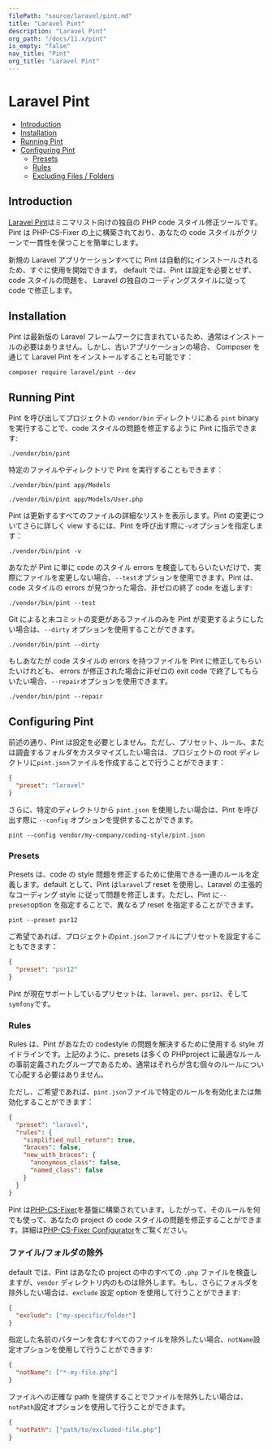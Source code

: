 ```yaml
---
filePath: "source/laravel/pint.md"
title: "Laravel Pint"
description: "Laravel Pint"
org_path: "/docs/11.x/pint"
is_empty: "false"
nav_title: "Pint"
org_title: "Laravel Pint"
---
```


# Laravel Pint

- [Introduction](#introduction)
- [Installation](#installation)
- [Running Pint](#running-pint)
- [Configuring Pint](#configuring-pint)
  - [Presets](#presets)
  - [Rules](#rules)
  - [Excluding Files / Folders](#excluding-files-or-folders)

<a name="introduction"></a>

## Introduction

[Laravel Pint](https://github.com/laravel/pint)はミニマリスト向けの独自の PHP code スタイル修正ツールです。Pint は PHP-CS-Fixer の上に構築されており、あなたの code スタイルがクリーンで一貫性を保つことを簡単にします。

新規の Laravel アプリケーションすべてに Pint は自動的にインストールされるため、すぐに使用を開始できます。 default では、Pint は設定を必要とせず、 code スタイルの問題を、 Laravel の独自のコーディングスタイルに従って code で修正します。

<a name="installation"></a>

## Installation

Pint は最新版の Laravel フレームワークに含まれているため、通常はインストールの必要はありません。しかし、古いアプリケーションの場合、 Composer を通じて Laravel Pint をインストールすることも可能です：

```shell
composer require laravel/pint --dev
```

<a name="running-pint"></a>

## Running Pint

Pint を呼び出してプロジェクトの `vendor/bin` ディレクトリにある `pint` binary を実行することで、code スタイルの問題を修正するように Pint に指示できます:

```shell
./vendor/bin/pint
```

特定のファイルやディレクトリで Pint を実行することもできます：

```shell
./vendor/bin/pint app/Models

./vendor/bin/pint app/Models/User.php
```

Pint は更新するすべてのファイルの詳細なリストを表示します。Pint の変更についてさらに詳しく view するには、Pint を呼び出す際に`-v`オプションを指定します：

```shell
./vendor/bin/pint -v
```

あなたが Pint に単に code のスタイル errors を検査してもらいたいだけで、実際にファイルを変更しない場合、`--test`オプションを使用できます。Pint は、 code スタイルの errors が見つかった場合、非ゼロの終了 code を返します:

```shell
./vendor/bin/pint --test
```

Git によると未コミットの変更があるファイルのみを Pint が変更するようにしたい場合は、`--dirty` オプションを使用することができます。

```shell
./vendor/bin/pint --dirty
```

もしあなたが code スタイルの errors を持つファイルを Pint に修正してもらいたいけれども、 errors が修正された場合に非ゼロの exit code で終了してもらいたい場合、`--repair`オプションを使用できます。

```shell
./vendor/bin/pint --repair
```

<a name="configuring-pint"></a>

## Configuring Pint

前述の通り、Pint は設定を必要としません。ただし、プリセット、ルール、または調査するフォルダをカスタマイズしたい場合は、プロジェクトの root ディレクトリに`pint.json`ファイルを作成することで行うことができます：

```json
{
  "preset": "laravel"
}
```

さらに、特定のディレクトリから `pint.json` を使用したい場合は、Pint を呼び出す際に `--config` オプションを提供することができます。

```shell
pint --config vendor/my-company/coding-style/pint.json
```

<a name="presets"></a>

### Presets

Presets は、code の style 問題を修正するために使用できる一連のルールを定義します。default として、Pint は`laravel`プ reset を使用し、Laravel の主張的なコーディング style に従って問題を修正します。ただし、Pint に`--preset`option を指定することで、異なるプ reset を指定することができます。

```shell
pint --preset psr12
```

ご希望であれば、プロジェクトの`pint.json`ファイルにプリセットを設定することもできます：

```json
{
  "preset": "psr12"
}
```

Pint が現在サポートしているプリセットは、`laravel`、`per`、`psr12`、そして`symfony`です。

<a name="rules"></a>

### Rules

Rules は、Pint があなたの codestyle の問題を解決するために使用する style ガイドラインです。上記のように、presets は多くの PHPproject に最適なルールの事前定義されたグループであるため、通常はそれらが含む個々のルールについて心配する必要はありません。

ただし、ご希望であれば、`pint.json`ファイルで特定のルールを有効化または無効化することができます：

```json
{
  "preset": "laravel",
  "rules": {
    "simplified_null_return": true,
    "braces": false,
    "new_with_braces": {
      "anonymous_class": false,
      "named_class": false
    }
  }
}
```

Pint は[PHP-CS-Fixer](https://github.com/FriendsOfPHP/PHP-CS-Fixer)を基盤に構築されています。したがって、そのルールを何でも使って、あなたの project の code スタイルの問題を修正することができます。詳細は[PHP-CS-Fixer Configurator](https://mlocati.github.io/php-cs-fixer-configurator)をご覧ください。

<a name="excluding-files-or-folders"></a>

### ファイル/フォルダの除外

default では、Pint はあなたの project の中のすべての `.php` ファイルを検査しますが、`vendor` ディレクトリ内のものは除外します。もし、さらにフォルダを除外したい場合は、`exclude` 設定 option を使用して行うことができます:

```json
{
  "exclude": ["my-specific/folder"]
}
```

指定した名前のパターンを含むすべてのファイルを除外したい場合、`notName`設定オプションを使用して行うことができます:

```json
{
  "notName": ["*-my-file.php"]
}
```

ファイルへの正確な path を提供することでファイルを除外したい場合は、`notPath`設定オプションを使用して行うことができます。

```json
{
  "notPath": ["path/to/excluded-file.php"]
}
```
